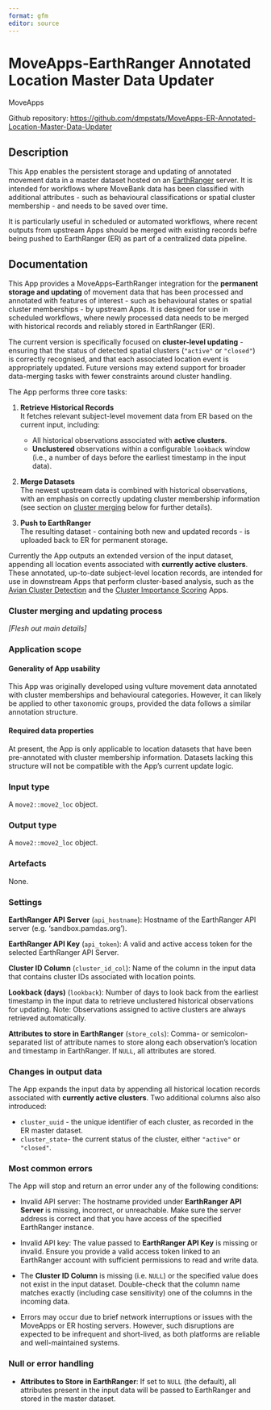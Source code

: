 ```yaml
---
format: gfm
editor: source
---
```


# MoveApps-EarthRanger Annotated Location Master Data Updater

MoveApps

Github repository: <https://github.com/dmpstats/MoveApps-ER-Annotated-Location-Master-Data-Updater>

## Description

This App enables the persistent storage and updating of annotated movement data
in a master dataset hosted on an [EarthRanger](https://www.earthranger.com/)
server. It is intended for workflows where MoveBank data has been classified with
additional attributes - such as behavioural classifications or spatial cluster
membership - and needs to be saved over time.

It is particularly useful in scheduled or automated workflows, where recent
outputs from upstream Apps should be merged with existing records befre being
pushed to EarthRanger (ER) as part of a centralized data pipeline.


## Documentation

This App provides a MoveApps–EarthRanger integration for the **permanent storage
and updating** of movement data that has been processed and annotated with
features of interest - such as behavioural states or spatial cluster memberships
- by upstream Apps. It is designed for use in scheduled workflows, where newly
processed data needs to be merged with historical records and reliably stored in
EarthRanger (ER).

The current version is specifically focused on **cluster-level updating** -
ensuring that the status of detected spatial clusters (`"active"` or `"closed"`)
is correctly recognised, and that each associated location event is
appropriately updated. Future versions may extend support for broader
data-merging tasks with fewer constraints around cluster handling.

The App performs three core tasks:

1. **Retrieve Historical Records**  
   It fetches relevant subject-level movement data from ER based on the current
   input, including:
   - All historical observations associated with **active clusters**.
   - **Unclustered** observations within a configurable `lookback` window (i.e., 
   a number of days before the earliest timestamp in the input data).

2. **Merge Datasets**  
   The newest upstream data is combined with historical observations, with an
   emphasis on correctly updating cluster membership information (see
   section on [cluster merging](#sec-clust-merging) below for further details).

3. **Push to EarthRanger**  
   The resulting dataset - containing both new and updated records - is uploaded
   back to ER for permanent storage.

Currently the App outputs an extended version of the input dataset, appending all location
events associated with **currently active clusters**. These annotated, up-to-date
subject-level location records, are intended for use in downstream Apps
that perform cluster-based analysis, such as the [Avian
Cluster
Detection](https://www.moveapps.org/apps/browser/81f41b8f-0403-4e9f-bc48-5a064e1060a2)
and the [Cluster Importance
Scoring](https://www.moveapps.org/apps/browser/e8f5b376-0858-4206-9861-e2cd5fcc8c41)
Apps.


### Cluster merging and updating process {#sec-clust-merging}

*[Flesh out main details]*


### Application scope
#### Generality of App usability

This App was originally developed using vulture movement data annotated with
cluster memberships and behavioural categories. However, it can likely be
applied to other taxonomic groups, provided the data follows a similar
annotation structure.


#### Required data properties

At present, the App is only applicable to location datasets that have been
pre-annotated with cluster membership information. Datasets lacking this
structure will not be compatible with the App's current update logic.


### Input type
A `move2::move2_loc` object.

### Output type
A `move2::move2_loc` object.

### Artefacts

None.


### Settings 

**EarthRanger API Server** (`api_hostname`): Hostname of the EarthRanger API server 
(e.g. 'sandbox.pamdas.org').

**EarthRanger API Key** (`api_token`): A valid and active access token for the 
selected EarthRanger API Server.

**Cluster ID Column** (`cluster_id_col`): Name of the column in the input data 
that contains cluster IDs associated with location points.

**Lookback (days)** (`lookback`): Number of days to look back from the earliest
timestamp in the input data to retrieve unclustered historical observations for
updating. Note: Observations assigned to active clusters are always retrieved
automatically.

**Attributes to store in EarthRanger** (`store_cols`): Comma- or semicolon-separated
list of attribute names to store along each observation's location and timestamp
in EarthRanger. If `NULL`, all attributes are stored.


### Changes in output data

The App expands the input data by appending all historical location records
associated with **currently active clusters**. Two additional columns also also introduced:

- `cluster_uuid` - the unique identifier of each cluster, as recorded in the ER master dataset.
- `cluster_state`- the current status of the cluster, either `"active"` or `"closed"`.


### Most common errors

The App will stop and return an error under any of the following conditions:

- Invalid API server: The hostname provided under
**EarthRanger API Server** is missing, incorrect, or unreachable. Make sure the
server address is correct and that you have access of the specified EarthRanger
instance.

- Invalid API key: The value passed to **EarthRanger API Key** is missing or invalid.
Ensure you provide a valid access token linked to an EarthRanger account with
sufficient permissions to read and write data.

- The **Cluster ID Column** is missing (i.e. `NULL`) or the specified value does
not exist in the input dataset. Double-check that the column name matches
exactly (including case sensitivity) one of the columns in the incoming data.

- Errors may occur due to brief network interruptions or issues with the MoveApps
or ER hosting servers. However, such disruptions are expected to be infrequent
and short-lived, as both platforms are reliable and well-maintained systems.


### Null or error handling

- **Attributes to Store in EarthRanger**: If set to `NULL` (the default), all
attributes present in the input data will be passed to EarthRanger and stored in
the master dataset.